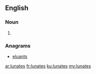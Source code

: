 ==English==

===Noun===
{{head|en}}

# {{plural of|lunate}}

===Anagrams===
* [[eluants#English|eluants]]

[[ar:lunates]]
[[fr:lunates]]
[[ku:lunates]]
[[my:lunates]]